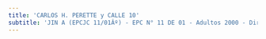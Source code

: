 ```yaml
---
title: 'CARLOS H. PERETTE y CALLE 10'
subtitle: 'JIN A (EPCJC 11/01Âº) - EPC N° 11 DE 01 - Adultos 2000 - Dirección General de Educación de Gestión Privada'
---
```



